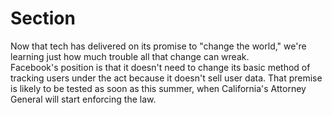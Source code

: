 

<Meta title="Layout/Section" component={Section} />

# Section

<Props of={Section} />

<Preview>
  <article>
    <Section heading="The bottom line">
      Now that tech has delivered on its promise to "change the world," we're learning just how much trouble all that change can wreak.
      <Section heading="Defining the limits of privacy" size="small">
        Facebook's position is that it doesn't need to change its basic method of tracking users under the act because it doesn't sell user data. That premise is likely to be tested as soon as this summer, when California's Attorney General will start enforcing the law.
      </Section>
    </Section>
  </article>
</Preview>
